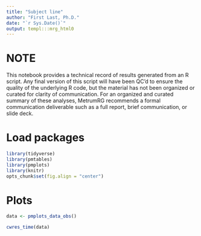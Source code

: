 ```yaml
---
title: "Subject line"
author: "First Last, Ph.D."
date: "`r Sys.Date()`"
output: templ:::mrg_html0
---
```


# NOTE

This notebook provides a technical record of results generated from an R script.
Any final version of this script will have been QC’d to ensure the quality of
the underlying R code, but the material has not been organized or curated for
clarity of communication. For an organized and curated summary of these
analyses, MetrumRG recommends a formal communication deliverable such as a full
report, brief communication, or slide deck.

# Load packages

```r
library(tidyverse)
library(pmtables)
library(pmplots)
library(knitr)
opts_chunk$set(fig.align = "center")
```

# Plots

```r
data <- pmplots_data_obs()

cwres_time(data)
```

